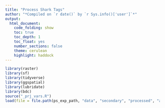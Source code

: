 ```yaml
---
title: "Process Shark Tags"
author: "*Compiled on `r date()` by `r Sys.info()['user']`*"
output: 
  html_document:
    code_folding: show
    toc: true
    toc_depth: 1
    toc_float: yes
    number_sections: false
    theme: cerulean
    highlight: haddock
---
```


```r
library(raster)
library(sf)
library(tidyverse)
library(ggspatial)
library(lubridate)
library(bdc)
source("_prj_vars.R")
load(file = file.path(ps_exp_path, "data", "secondary", "processed", "admin_spatial_layers.RData"))
```
